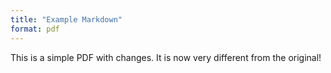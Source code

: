 ```yaml
---
title: "Example Markdown"
format: pdf
---
```




This is a simple PDF with changes. It is now very different from the original!
